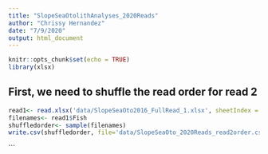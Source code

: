```yaml
---
title: "SlopeSeaOtolithAnalyses_2020Reads"
author: "Chrissy Hernandez"
date: "7/9/2020"
output: html_document
---
```


```r
knitr::opts_chunk$set(echo = TRUE)
library(xlsx)
```

## First, we need to shuffle the read order for read 2

```r
read1<- read.xlsx('data/SlopeSeaOto2016_FullRead_1.xlsx', sheetIndex = 1)
filenames<- read1$Fish
shuffledorder<- sample(filenames)
write.csv(shuffledorder, file='data/SlopeSeaOto_2020Reads_read2order.csv')
```


```



